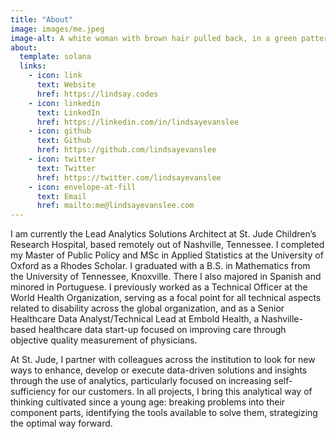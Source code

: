 ```yaml
---
title: "About"
image: images/me.jpeg
image-alt: A white woman with brown hair pulled back, in a green patterned dress and beige cardigan, sitting in a wheelchair, smiling like she loves having a headshot taken
about:
  template: solana
  links:
    - icon: link
      text: Website
      href: https://lindsay.codes
    - icon: linkedin
      text: LinkedIn
      href: https://linkedin.com/in/lindsayevanslee
    - icon: github
      text: Github
      href: https://github.com/lindsayevanslee
    - icon: twitter
      text: Twitter
      href: https://twitter.com/lindsayevanslee
    - icon: envelope-at-fill
      text: Email
      href: mailto:me@lindsayevanslee.com
---
```


I am currently the Lead Analytics Solutions Architect at St. Jude Children's Research Hospital, based remotely out of Nashville, Tennessee. I completed my Master of Public Policy and MSc in Applied Statistics at the University of Oxford as a Rhodes Scholar. I graduated with a B.S. in Mathematics from the University of Tennessee, Knoxville. There I also majored in Spanish and minored in Portuguese. I previously worked as a Technical Officer at the World Health Organization, serving as a focal point for all technical aspects related to disability across the global organization, and as a Senior Healthcare Data Analyst/Technical Lead at Embold Health, a Nashville-based healthcare data start-up focused on improving care through objective quality measurement of physicians.

At St. Jude, I partner with colleagues across the institution to look for new ways to enhance, develop or execute data-driven solutions and insights through the use of analytics, particularly focused on increasing self-sufficiency for our customers. In all projects, I bring this analytical way of thinking cultivated since a young age: breaking problems into their component parts, identifying the tools available to solve them, strategizing the optimal way forward.
